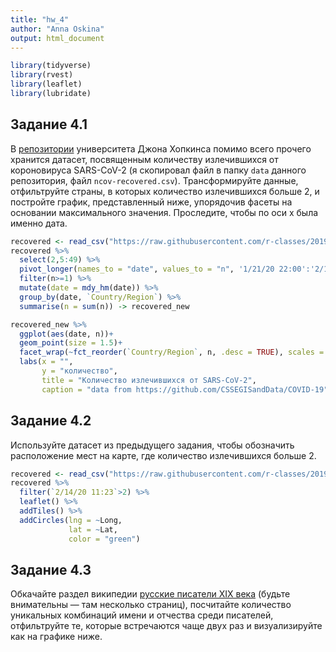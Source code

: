 ```yaml
---
title: "hw_4"
author: "Anna Oskina"
output: html_document
---
```


```r
library(tidyverse)
library(rvest)
library(leaflet)
library(lubridate)
```

## Задание 4.1

В [репозитории](https://github.com/CSSEGISandData/COVID-19) университета Джона Хопкинса помимо всего прочего хранится датасет, посвященным количеству излечившихся от короновируса SARS-CoV-2 (я скопировал файл в папку `data` данного репозитория, файл `ncov-recovered.csv`). Трансформируйте данные, отфильтруйте страны, в которых количество излечившихся больше 2, и постройте график, представленный ниже, упорядочив фасеты на основании максимального значения. Проследите, чтобы по оси x была именно дата.



```r
recovered <- read_csv("https://raw.githubusercontent.com/r-classes/2019_2020_ds4dh_hw4/master/data/ncov-recovered.csv")
recovered %>% 
  select(2,5:49) %>% 
  pivot_longer(names_to = "date", values_to = "n", '1/21/20 22:00':'2/14/20 11:23') %>%
  filter(n>=1) %>%
  mutate(date = mdy_hm(date)) %>% 
  group_by(date, `Country/Region`) %>% 
  summarise(n = sum(n)) -> recovered_new

recovered_new %>% 
  ggplot(aes(date, n))+
  geom_point(size = 1.5)+
  facet_wrap(~fct_reorder(`Country/Region`, n, .desc = TRUE), scales = 'free_y')+
  labs(x = "",
       y = "количество",
       title = "Количество излечившихся от SARS-CoV-2",
       caption = "data from https://github.com/CSSEGISandData/COVID-19")
```


## Задание 4.2

Используйте датасет из предыдущего задания, чтобы обозначить расположение мест на карте, где количество излечившихся больше 2.



```r
recovered <- read_csv("https://raw.githubusercontent.com/r-classes/2019_2020_ds4dh_hw4/master/data/ncov-recovered.csv")
recovered %>%
  filter(`2/14/20 11:23`>2) %>% 
  leaflet() %>% 
  addTiles() %>% 
  addCircles(lng = ~Long,
             lat = ~Lat,
             color = "green")
```


## Задание 4.3

Обкачайте раздел википедии [русские писатели XIX века](https://ru.wikipedia.org/w/index.php?title=%D0%9A%D0%B0%D1%82%D0%B5%D0%B3%D0%BE%D1%80%D0%B8%D1%8F:%D0%A0%D1%83%D1%81%D1%81%D0%BA%D0%B8%D0%B5_%D0%BF%D0%B8%D1%81%D0%B0%D1%82%D0%B5%D0%BB%D0%B8_XIX_%D0%B2%D0%B5%D0%BA%D0%B0) (будьте внимательны --- там несколько страниц), посчитайте количество уникальных комбинаций имени и отчества среди писателей, отфильтруйте те, которые встречаются чаще двух раз и визуализируйте как на графике ниже.



```r

```

